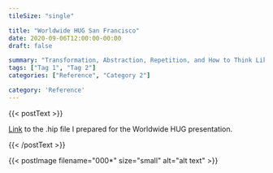 ```yaml
---
tileSize: "single"

title: "Worldwide HUG San Francisco"
date: 2020-09-06T12:00:00-00:00
draft: false

summary: "Transformation, Abstraction, Repetition, and How to Think Like a Chef."
tags: ["Tag 1", "Tag 2"]
categories: ["Reference", "Category 2"]

category: 'Reference'
---
```




<!--postText--> {{< postText >}} 


<p><a class="link link--loud-simple" href="https://www.dropbox.com/s/0f9hv49rjvpp2nl/018_share.hip?dl=0">Link</a> to the .hip file I prepared for the Worldwide HUG presentation.</p>


{{< /postText >}} <!--postText-->


<!--postImage--> {{< postImage filename="000*" size="small" alt="alt text" >}} 




